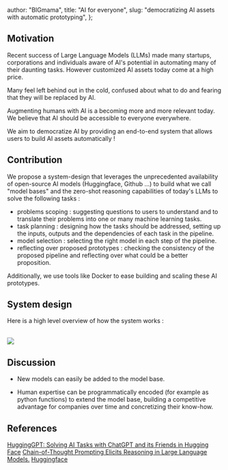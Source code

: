 
  author: "BIGmama",
  title: "AI for everyone",
  slug: "democratizing AI assets with automatic prototyping",
};

## Motivation

Recent success of Large Language Models (LLMs) made many startups, corporations and individuals aware of <a className="text-blue-500">AI's
potential in automating</a> many of their daunting tasks. However customized AI assets today come at a high price.

Many feel left behind out in the <a className="text-blue-300">cold</a>, confused about what to do
and fearing that they will be replaced by AI.

Augmenting humans with AI is a becoming more and more relevant today. We believe that AI should be accessible to everyone everywhere.

We aim to democratize AI by providing an end-to-end system that allows users to build AI assets automatically !

## Contribution

We propose a system-design that leverages the unprecedented availability of open-source AI models (<a className="text-yellow-500">Huggingface</a>, <a className="text-blue-500">Github</a> ...)
to build what we call "model bases" and the zero-shot reasoning capabilities of today's LLMs to solve the following tasks :

- problems scoping : suggesting questions to users to understand and to translate their problems into one or many machine learning tasks.
- task planning : designing how the tasks should be addressed, setting up the inputs, outputs and the dependencies of each task in the pipeline.
- model selection : selecting the right model in each step of the pipeline.
- reflecting over proposed prototypes : checking the consistency of the proposed pipeline and reflecting over what could be a better proposition.

Additionally, we use tools like <a className="text-blue-400">Docker</a> to ease building and scaling these AI prototypes.

## System design

Here is a high level overview of how the system works :

<br />
<img src="/images/automatic_prototype/system.svg" className="bg-white" />

## Discussion

- New models can easily be added to the model base.

- Human expertise can be programmatically encoded (for example as python functions) to extend the model base,
  building a competitive advantage for companies over time and concretizing their know-how.

## References

[HuggingGPT: Solving AI Tasks with ChatGPT and its Friends in Hugging Face](https://arxiv.org/pdf/2303.17580.pdf)
[Chain-of-Thought Prompting Elicits Reasoning in Large Language Models.](https://arxiv.org/abs/2201.11903)
[Huggingface](https://huggingface.co/)


